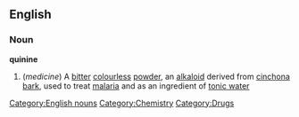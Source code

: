 ==English==
===Noun===
{{wikipedia}}
'''quinine'''
#(''medicine'') A [[bitter]] [[colourless]] [[powder]], an [[alkaloid]] derived from [[cinchona]] [[bark]], used to treat [[malaria]] and as an ingredient of [[tonic water]]

[[Category:English nouns]]
[[Category:Chemistry]]
[[Category:Drugs]]